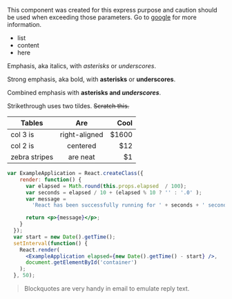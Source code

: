 
<Notice variant="deprecation">

This component was created for this express purpose and caution should be used when exceeding those parameters. Go to [google](https://www.google.com) for more information.

* list
* content
* here

Emphasis, aka italics, with *asterisks* or _underscores_.

Strong emphasis, aka bold, with **asterisks** or __underscores__.

Combined emphasis with **asterisks and _underscores_**.

Strikethrough uses two tildes. ~~Scratch this.~~

| Tables        | Are           | Cool |
| ------------- |:-------------:| -----:|
| col 3 is      | right-aligned | $1600 |
| col 2 is      | centered      |   $12 |
| zebra stripes | are neat      |    $1 |

```jsx
var ExampleApplication = React.createClass({
    render: function() {
      var elapsed = Math.round(this.props.elapsed  / 100);
      var seconds = elapsed / 10 + (elapsed % 10 ? '' : '.0' );
      var message =
        'React has been successfully running for ' + seconds + ' seconds.';

      return <p>{message}</p>;
    }
  });
  var start = new Date().getTime();
  setInterval(function() {
    React.render(
      <ExampleApplication elapsed={new Date().getTime() - start} />,
      document.getElementById('container')
    );
  }, 50);
```

> Blockquotes are very handy in email to emulate reply text.

</Notice>
